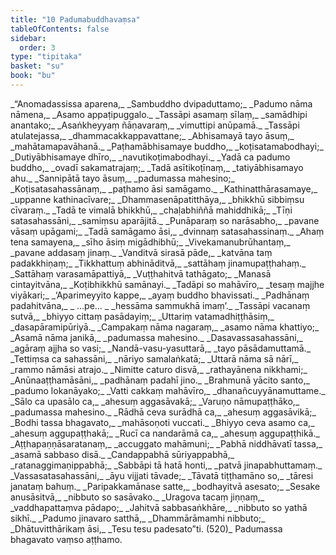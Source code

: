 ```yaml
---
title: "10 Padumabuddhavaṃsa"
tableOfContents: false
sidebar:
  order: 3
type: "tipitaka"
basket: "su"
book: "bu"
---
```



<DynamicBreadcrumb />

<Division number="1" book="bu">

<Paragraph number="502" type="verses" book="bu">
_“Anomadassissa aparena,_  
_Sambuddho dvipaduttamo;_  
_Padumo nāma nāmena,_  
_Asamo appaṭipuggalo._  

</Paragraph>

</Division>
<Division number="2" book="bu">

<Paragraph number="503" type="verses" book="bu">
_Tassāpi asamaṃ sīlaṃ,_  
_samādhipi anantako;_  
_Asaṅkheyyaṃ ñāṇavaraṃ,_  
_vimuttipi anūpamā._  

</Paragraph>

</Division>
<Division number="3" book="bu">

<Paragraph number="504" type="verses" book="bu">
_Tassāpi atulatejassa,_  
_dhammacakkappavattane;_  
_Abhisamayā tayo āsuṃ,_  
_mahātamapavāhanā._  

</Paragraph>

</Division>
<Division number="4" book="bu">

<Paragraph number="505" type="verses" book="bu">
_Paṭhamābhisamaye buddho,_  
_koṭisatamabodhayi;_  
_Dutiyābhisamaye dhīro,_  
_navutikoṭimabodhayi._  

</Paragraph>

</Division>
<Division number="5" book="bu">

<Paragraph number="506" type="verses" book="bu">
_Yadā ca padumo buddho,_  
_ovadī sakamatrajaṃ;_  
_Tadā asītikoṭīnaṃ,_  
_tatiyābhisamayo ahu._  

</Paragraph>

</Division>
<Division number="6" book="bu">

<Paragraph number="507" type="verses" book="bu">
_Sannipātā tayo āsuṃ,_  
_padumassa mahesino;_  
_Koṭisatasahassānaṃ,_  
_paṭhamo āsi samāgamo._  

</Paragraph>

</Division>
<Division number="7" book="bu">

<Paragraph number="508" type="verses" book="bu">
_Kathinatthārasamaye,_  
_uppanne kathinacīvare;_  
_Dhammasenāpatitthāya,_  
_bhikkhū sibbiṃsu cīvaraṃ._  

</Paragraph>

</Division>
<Division number="8" book="bu">

<Paragraph number="509" type="verses" book="bu">
_Tadā te vimalā bhikkhū,_  
_chaḷabhiññā mahiddhikā;_  
_Tīṇi satasahassāni,_  
_samiṃsu aparājitā._  

</Paragraph>

</Division>
<Division number="9" book="bu">

<Paragraph number="510" type="verses" book="bu">
_Punāparaṃ so narāsabho,_  
_pavane vāsaṃ upāgami;_  
_Tadā samāgamo āsi,_  
_dvinnaṃ satasahassinaṃ._  

</Paragraph>

</Division>
<Division number="10" book="bu">

<Paragraph number="511" type="verses" book="bu">
_Ahaṃ tena samayena,_  
_sīho āsiṃ migādhibhū;_  
_Vivekamanubrūhantaṃ,_  
_pavane addasaṃ jinaṃ._  

</Paragraph>

</Division>
<Division number="11" book="bu">

<Paragraph number="512" type="verses" book="bu">
_Vanditvā sirasā pāde,_  
_katvāna taṃ padakkhiṇaṃ;_  
_Tikkhattuṃ abhināditvā,_  
_sattāhaṃ jinamupaṭṭhahaṃ._  

</Paragraph>

</Division>
<Division number="12" book="bu">

<Paragraph number="513" type="verses" book="bu">
_Sattāhaṃ varasamāpattiyā,_  
_Vuṭṭhahitvā tathāgato;_  
_Manasā cintayitvāna,_  
_Koṭibhikkhū samānayi._  

</Paragraph>

</Division>
<Division number="13" book="bu">

<Paragraph number="514" type="verses" book="bu">
_Tadāpi so mahāvīro,_  
_tesaṃ majjhe viyākari;_  
_‘Aparimeyyito kappe,_  
_ayaṃ buddho bhavissati._  

</Paragraph>

</Division>
<Division number="14" book="bu">

<Paragraph number="515" type="verses" book="bu">
_Padhānaṃ padahitvāna,_  
_ …pe… _  
_hessāma sammukhā imaṃ’._  

</Paragraph>

</Division>
<Division number="15" book="bu">

<Paragraph number="516" type="verses" book="bu">
_Tassāpi vacanaṃ sutvā,_  
_bhiyyo cittaṃ pasādayiṃ;_  
_Uttariṃ vatamadhiṭṭhāsiṃ,_  
_dasapāramipūriyā._  

</Paragraph>

</Division>
<Division number="16" book="bu">

<Paragraph number="517" type="verses" book="bu">
_Campakaṃ nāma nagaraṃ,_  
_asamo nāma khattiyo;_  
_Asamā nāma janikā,_  
_padumassa mahesino._  

</Paragraph>

</Division>
<Division number="17" book="bu">

<Paragraph number="518" type="verses" book="bu">
_Dasavassasahassāni,_  
_agāraṃ ajjha so vasi;_  
_Nandā-vasu-yasuttarā,_  
_tayo pāsādamuttamā._  

</Paragraph>

</Division>
<Division number="18" book="bu">

<Paragraph number="519" type="verses" book="bu">
_Tettiṃsa ca sahassāni,_  
_nāriyo samalaṅkatā;_  
_Uttarā nāma sā nārī,_  
_rammo nāmāsi atrajo._  

</Paragraph>

</Division>
<Division number="19" book="bu">

<Paragraph number="520" type="verses" book="bu">
_Nimitte caturo disvā,_  
_rathayānena nikkhami;_  
_Anūnaaṭṭhamāsāni,_  
_padhānaṃ padahī jino._  

</Paragraph>

</Division>
<Division number="20" book="bu">

<Paragraph number="521" type="verses" book="bu">
_Brahmunā yācito santo,_  
_padumo lokanāyako;_  
_Vatti cakkaṃ mahāvīro,_  
_dhanañcuyyānamuttame._  

</Paragraph>

</Division>
<Division number="21" book="bu">

<Paragraph number="522" type="verses" book="bu">
_Sālo ca upasālo ca,_  
_ahesuṃ aggasāvakā;_  
_Varuṇo nāmupaṭṭhāko,_  
_padumassa mahesino._  

</Paragraph>

</Division>
<Division number="22" book="bu">

<Paragraph number="523" type="verses" book="bu">
_Rādhā ceva surādhā ca,_  
_ahesuṃ aggasāvikā;_  
_Bodhi tassa bhagavato,_  
_mahāsoṇoti vuccati._  

</Paragraph>

</Division>
<Division number="23" book="bu">

<Paragraph number="524" type="verses" book="bu">
_Bhiyyo ceva asamo ca,_  
_ahesuṃ aggupaṭṭhakā;_  
_Rucī ca nandarāmā ca,_  
_ahesuṃ aggupaṭṭhikā._  

</Paragraph>

</Division>
<Division number="24" book="bu">

<Paragraph number="525" type="verses" book="bu">
_Aṭṭhapaṇṇāsaratanaṃ,_  
_accuggato mahāmuni;_  
_Pabhā niddhāvatī tassa,_  
_asamā sabbaso disā._  

</Paragraph>

</Division>
<Division number="25" book="bu">

<Paragraph number="526" type="verses" book="bu">
_Candappabhā sūriyappabhā,_  
_ratanaggimaṇippabhā;_  
_Sabbāpi tā hatā honti,_  
_patvā jinapabhuttamaṃ._  

</Paragraph>

</Division>
<Division number="26" book="bu">

<Paragraph number="527" type="verses" book="bu">
_Vassasatasahassāni,_  
_āyu vijjati tāvade;_  
_Tāvatā tiṭṭhamāno so,_  
_tāresi janataṃ bahuṃ._  

</Paragraph>

</Division>
<Division number="27" book="bu">

<Paragraph number="528" type="verses" book="bu">
_Paripakkamānase satte,_  
_bodhayitvā asesato;_  
_Sesake anusāsitvā,_  
_nibbuto so sasāvako._  

</Paragraph>

</Division>
<Division number="28" book="bu">

<Paragraph number="529" type="verses" book="bu">
_Uragova tacaṃ jiṇṇaṃ,_  
_vaddhapattaṃva pādapo;_  
_Jahitvā sabbasaṅkhāre,_  
_nibbuto so yathā sikhī._  

</Paragraph>

</Division>
<Division number="29" book="bu">

<Paragraph number="530" type="verses" book="bu">
_Padumo jinavaro satthā,_  
_Dhammārāmamhi nibbuto;_  
_Dhātuvitthārikaṃ āsi,_  
_Tesu tesu padesato”ti. (520)_  


</Paragraph>
</Division>

<Paragraph number="531" type="center" book="bu">
Padumassa bhagavato vaṃso aṭṭhamo.
</Paragraph>